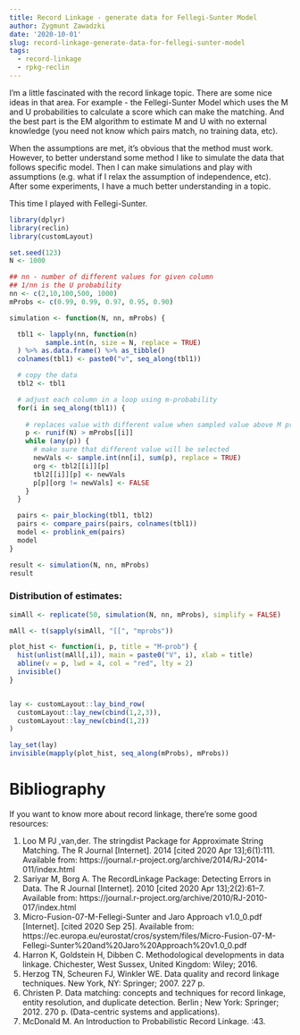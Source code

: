 ```yaml
---
title: Record Linkage - generate data for Fellegi-Sunter Model
author: Zygmunt Zawadzki
date: '2020-10-01'
slug: record-linkage-generate-data-for-fellegi-sunter-model
tags:
  - record-linkage
  - rpkg-reclin
---
```


I'm a little fascinated with the record linkage topic. There are some nice ideas in that area. For example - the Fellegi-Sunter Model which uses the M and U probabilities to calculate a score which can make the matching. And the best part is the EM algorithm to estimate M and U with no external knowledge (you need not know which pairs match, no training data, etc).

<!--more-->

When the assumptions are met, it's obvious that the method must work. However, to better understand some method I like to simulate the data that follows specific model. Then I can make simulations and play with assumptions (e.g. what if I relax the assumption of independence, etc). After some experiments, I have a much better understanding in a topic.

This time I played with Fellegi-Sunter.

```r
library(dplyr)
library(reclin)
library(customLayout)

set.seed(123)
N <- 1000

## nn - number of different values for given column
## 1/nn is the U probability
nn <- c(2,10,100,500, 1000)
mProbs <- c(0.99, 0.99, 0.97, 0.95, 0.90)

simulation <- function(N, nn, mProbs) {

  tbl1 <- lapply(nn, function(n)
         sample.int(n, size = N, replace = TRUE)
  ) %>% as.data.frame() %>% as_tibble()
  colnames(tbl1) <- paste0("v", seq_along(tbl1))

  # copy the data
  tbl2 <- tbl1

  # adjust each column in a loop using m-probability
  for(i in seq_along(tbl1)) {
    
    # replaces value with different value when sampled value above M prob
    p <- runif(N) > mProbs[[i]] 
    while (any(p)) {
      # make sure that different value will be selected
      newVals <- sample.int(nn[i], sum(p), replace = TRUE)
      org <- tbl2[[i]][p]
      tbl2[[i]][p] <- newVals
      p[p][org != newVals] <- FALSE
    }
  }

  pairs <- pair_blocking(tbl1, tbl2)
  pairs <- compare_pairs(pairs, colnames(tbl1))
  model <- problink_em(pairs)
  model
}

result <- simulation(N, nn, mProbs)
result
```

### Distribution of estimates:

```r


simAll <- replicate(50, simulation(N, nn, mProbs), simplify = FALSE)

mAll <- t(sapply(simAll, "[[", "mprobs"))

plot_hist <- function(i, p, title = "M-prob") {
  hist(unlist(mAll[,i]), main = paste0("V", i), xlab = title)
  abline(v = p, lwd = 4, col = "red", lty = 2)
  invisible()
}


lay <- customLayout::lay_bind_row(
  customLayout::lay_new(cbind(1,2,3)),
  customLayout::lay_new(cbind(1,2))
)

lay_set(lay)
invisible(mapply(plot_hist, seq_along(mProbs), mProbs))
```

# Bibliography

If you want to know more about record linkage, there're some good resources:

1. Loo M PJ ,van,der. The stringdist Package for Approximate String Matching. The R Journal [Internet]. 2014 [cited 2020 Apr 13];6(1):111. Available from: https://journal.r-project.org/archive/2014/RJ-2014-011/index.html
2. Sariyar M, Borg A. The RecordLinkage Package: Detecting Errors in Data. The R Journal [Internet]. 2010 [cited 2020 Apr 13];2(2):61–7. Available from: https://journal.r-project.org/archive/2010/RJ-2010-017/index.html
3. Micro-Fusion-07-M-Fellegi-Sunter and Jaro Approach v1.0_0.pdf [Internet]. [cited 2020 Sep 25]. Available from: https://ec.europa.eu/eurostat/cros/system/files/Micro-Fusion-07-M-Fellegi-Sunter%20and%20Jaro%20Approach%20v1.0_0.pdf
4. Harron K, Goldstein H, Dibben C. Methodological developments in data linkage. Chichester, West Sussex, United Kingdom: Wiley; 2016. 
5. Herzog TN, Scheuren FJ, Winkler WE. Data quality and record linkage techniques. New York, NY: Springer; 2007. 227 p. 
6. Christen P. Data matching: concepts and techniques for record linkage, entity resolution, and duplicate detection. Berlin ; New York: Springer; 2012. 270 p. (Data-centric systems and applications). 
7. McDonald M. An Introduction to Probabilistic Record Linkage. :43. 
